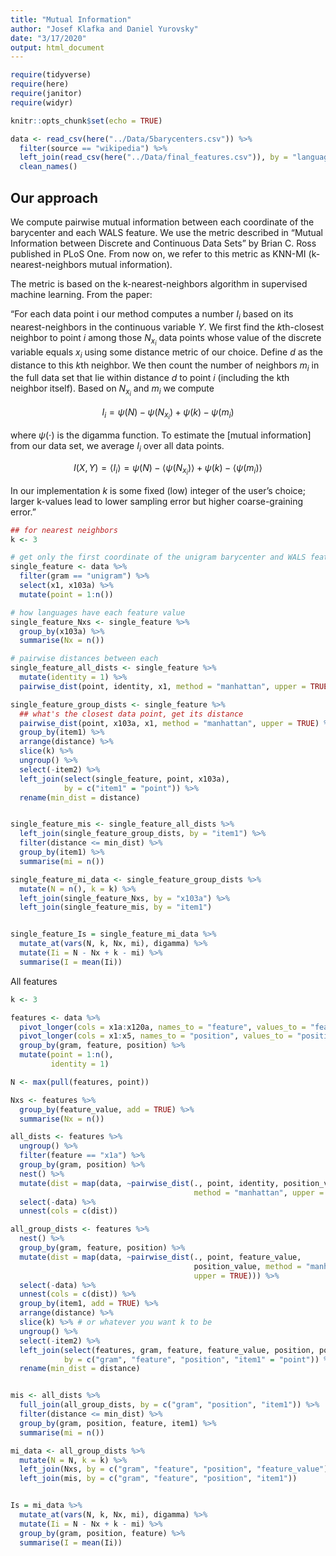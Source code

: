 ```yaml
---
title: "Mutual Information"
author: "Josef Klafka and Daniel Yurovsky"
date: "3/17/2020"
output: html_document
---
```


```r
require(tidyverse)
require(here)
require(janitor)
require(widyr)

knitr::opts_chunk$set(echo = TRUE)
```

```r
data <- read_csv(here("../Data/5barycenters.csv")) %>%
  filter(source == "wikipedia") %>%
  left_join(read_csv(here("../Data/final_features.csv")), by = "language") %>%
  clean_names()
```

## Our approach

We compute pairwise mutual information between each coordinate of the barycenter and each WALS feature. We use the metric described in "Mutual Information between Discrete and Continuous Data Sets" by Brian C. Ross published in PLoS One. From now on, we refer to this metric as KNN-MI (k-nearest-neighbors mutual information).

The metric is based on the k-nearest-neighbors algorithm in supervised machine learning. From the paper:

"For each data point i our method computes a number $I_i$ based on its nearest-neighbors in the continuous variable $Y$. We first find the $k$th-closest neighbor to point $i$ among those $N_{x_i}$ data points whose value of the discrete variable equals $x_i$ using some distance metric of our choice. Define $d$ as the distance to this $k$th neighbor. We then count the number of neighbors $m_i$ in the full data set that lie within distance $d$ to point $i$ (including the kth neighbor itself). Based on $N_{x_i}$ and $m_i$ we compute

$$I_i = \psi(N) - \psi(N_{x_i}) + \psi(k) - \psi(m_i)$$

where $\psi(\cdot)$ is the digamma function. To estimate the [mutual information] from
our data set, we average $I_i$ over all data points.

$$I(X, Y) = \langle I_i \rangle = \psi(N) - \langle\psi(N_{x_i})\rangle + \psi(k) - \langle\psi(m_i)\rangle$$

In our implementation $k$ is some fixed (low) integer of the user’s choice; larger k-values lead to lower sampling error but higher coarse-graining error."


```r
## for nearest neighbors
k <- 3

# get only the first coordinate of the unigram barycenter and WALS feature x103a
single_feature <- data %>%
  filter(gram == "unigram") %>%
  select(x1, x103a) %>%
  mutate(point = 1:n())

# how languages have each feature value
single_feature_Nxs <- single_feature %>%
  group_by(x103a) %>%
  summarise(Nx = n())

# pairwise distances between each
single_feature_all_dists <- single_feature %>%
  mutate(identity = 1) %>%
  pairwise_dist(point, identity, x1, method = "manhattan", upper = TRUE)

single_feature_group_dists <- single_feature %>%
  ## what's the closest data point, get its distance
  pairwise_dist(point, x103a, x1, method = "manhattan", upper = TRUE) %>%
  group_by(item1) %>%
  arrange(distance) %>%
  slice(k) %>%
  ungroup() %>%
  select(-item2) %>%
  left_join(select(single_feature, point, x103a),
            by = c("item1" = "point")) %>%
  rename(min_dist = distance)


single_feature_mis <- single_feature_all_dists %>%
  left_join(single_feature_group_dists, by = "item1") %>%
  filter(distance <= min_dist) %>%
  group_by(item1) %>%
  summarise(mi = n())

single_feature_mi_data <- single_feature_group_dists %>%
  mutate(N = n(), k = k) %>%
  left_join(single_feature_Nxs, by = "x103a") %>%
  left_join(single_feature_mis, by = "item1")


single_feature_Is = single_feature_mi_data %>%
  mutate_at(vars(N, k, Nx, mi), digamma) %>%
  mutate(Ii = N - Nx + k - mi) %>%
  summarise(I = mean(Ii))

```

All features
```r
k <- 3

features <- data %>%
  pivot_longer(cols = x1a:x120a, names_to = "feature", values_to = "feature_value") %>%
  pivot_longer(cols = x1:x5, names_to = "position", values_to = "position_value") %>%
  group_by(gram, feature, position) %>%
  mutate(point = 1:n(),
         identity = 1)

N <- max(pull(features, point))

Nxs <- features %>%
  group_by(feature_value, add = TRUE) %>%
  summarise(Nx = n())

all_dists <- features %>%
  ungroup() %>%
  filter(feature == "x1a") %>%
  group_by(gram, position) %>%
  nest() %>%
  mutate(dist = map(data, ~pairwise_dist(., point, identity, position_value,
                                         method = "manhattan", upper = TRUE))) %>%
  select(-data) %>%
  unnest(cols = c(dist))

all_group_dists <- features %>%
  nest() %>%
  group_by(gram, feature, position) %>%
  mutate(dist = map(data, ~pairwise_dist(., point, feature_value,
                                         position_value, method = "manhattan",
                                         upper = TRUE))) %>%
  select(-data) %>%
  unnest(cols = c(dist)) %>%
  group_by(item1, add = TRUE) %>%
  arrange(distance) %>%
  slice(k) %>% # or whatever you want k to be
  ungroup() %>%
  select(-item2) %>%
  left_join(select(features, gram, feature, feature_value, position, point),
            by = c("gram", "feature", "position", "item1" = "point")) %>%
  rename(min_dist = distance)


mis <- all_dists %>%
  full_join(all_group_dists, by = c("gram", "position", "item1")) %>%
  filter(distance <= min_dist) %>%
  group_by(gram, position, feature, item1) %>%
  summarise(mi = n())

mi_data <- all_group_dists %>%
  mutate(N = N, k = k) %>%
  left_join(Nxs, by = c("gram", "feature", "position", "feature_value")) %>%
  left_join(mis, by = c("gram", "feature", "position", "item1"))


Is = mi_data %>%
  mutate_at(vars(N, k, Nx, mi), digamma) %>%
  mutate(Ii = N - Nx + k - mi) %>%
  group_by(gram, position, feature) %>%
  summarise(I = mean(Ii))
```
